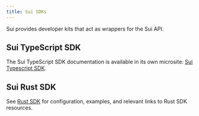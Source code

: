 ```yaml
---
title: Sui SDKs
---
```


Sui provides developer kits that act as wrappers for the Sui API. 

## Sui TypeScript SDK

The Sui TypeScript SDK documentation is available in its own microsite: [Sui Typescript SDK](https://sui-typescript-docs.vercel.app/typescript).

## Sui Rust SDK

See [Rust SDK](./sdk/rust-sdk.mdx) for configuration, examples, and relevant links to Rust SDK resources. 
